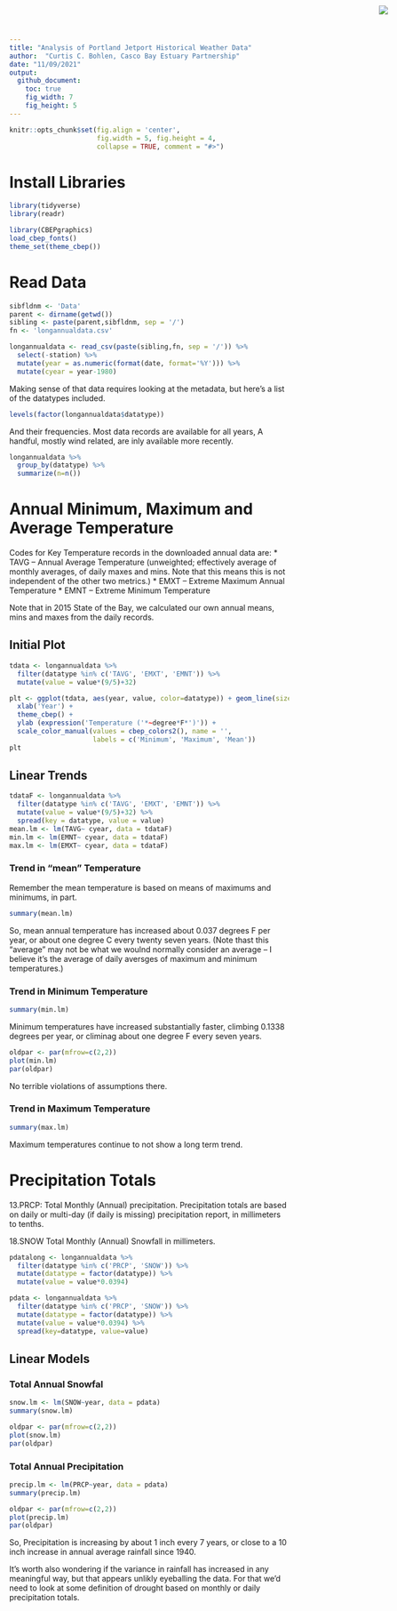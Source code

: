 ```yaml
---
title: "Analysis of Portland Jetport Historical Weather Data"
author:  "Curtis C. Bohlen, Casco Bay Estuary Partnership"
date: "11/09/2021"
output:
  github_document:
    toc: true
    fig_width: 7
    fig_height: 5
---
```


<img
  src="https://www.cascobayestuary.org/wp-content/uploads/2014/04/logo_sm.jpg"
  style="position:absolute;top:10px;right:50px;" />

```r
knitr::opts_chunk$set(fig.align = 'center',
                      fig.width = 5, fig.height = 4,
                      collapse = TRUE, comment = "#>")
```

# Install Libraries
```r
library(tidyverse)
library(readr)

library(CBEPgraphics)
load_cbep_fonts()
theme_set(theme_cbep())
```

# Read Data
```r
sibfldnm <- 'Data'
parent <- dirname(getwd())
sibling <- paste(parent,sibfldnm, sep = '/')
fn <- 'longannualdata.csv'

longannualdata <- read_csv(paste(sibling,fn, sep = '/')) %>%
  select(-station) %>%
  mutate(year = as.numeric(format(date, format='%Y'))) %>%
  mutate(cyear = year-1980)
```

Making sense of that data requires looking at the metadata, but here's a list of 
the datatypes included.
```r
levels(factor(longannualdata$datatype))
```
And their frequencies.  Most data records are available for all years,  A 
handful, mostly wind related, are inly available more recently.
```r
longannualdata %>%
  group_by(datatype) %>%
  summarize(n=n())
```

# Annual Minimum, Maximum and Average Temperature
Codes for Key Temperature records in the downloaded annual data are:
*  TAVG  -- Annual Average Temperature (unweighted; effectively average of 
   monthly averages, of daily maxes and mins.  Note that this means this is not 
   independent of the other two metrics.)
*  EMXT  -- Extreme Maximum Annual Temperature
*  EMNT  -- Extreme Minimum Temperature

Note that in 2015 State of the Bay, we calculated our own annual means, mins and 
maxes from the daily records.

## Initial Plot
```r
tdata <- longannualdata %>%
  filter(datatype %in% c('TAVG', 'EMXT', 'EMNT')) %>%
  mutate(value = value*(9/5)+32)

plt <- ggplot(tdata, aes(year, value, color=datatype)) + geom_line(size=1) +
  xlab('Year') +
  theme_cbep() +
  ylab (expression('Temperature ('*~degree*F*')')) +
  scale_color_manual(values = cbep_colors2(), name = '', 
                     labels = c('Minimum', 'Maximum', 'Mean'))
plt
```

## Linear Trends
```r
tdataF <- longannualdata %>%
  filter(datatype %in% c('TAVG', 'EMXT', 'EMNT')) %>%
  mutate(value = value*(9/5)+32) %>%
  spread(key = datatype, value = value)
mean.lm <- lm(TAVG~ cyear, data = tdataF)
min.lm <- lm(EMNT~ cyear, data = tdataF)
max.lm <- lm(EMXT~ cyear, data = tdataF)
```

### Trend in "mean" Temperature
Remember the mean temperature is based on means of maximums and minimums, in part.
```r
summary(mean.lm)
```
So, mean annual temperature has increased about 0.037 degrees F per year, or
about one degree C every twenty seven years. (Note thast this "average" may not
be what we woulnd normally consider an average -- I believe it's the average of
daily aversges of maximum and minimum temperatures.)

### Trend in Minimum Temperature
```r
summary(min.lm)
```
Minimum temperatures have increased substantially faster, climbing 0.1338 
degrees per year, or climinag about one degree F every seven years.
```r
oldpar <- par(mfrow=c(2,2))
plot(min.lm)
par(oldpar)
```
No terrible violations of assumptions there.

### Trend in Maximum Temperature
```r
summary(max.lm)
```
Maximum temperatures continue to not show a long term trend.

#  Precipitation Totals
13.PRCP:  Total Monthly (Annual) precipitation. Precipitation totals are based 
on daily or multi-day (if daily is missing) precipitation report, in millimeters 
to tenths.

18.SNOW Total Monthly (Annual) Snowfall in millimeters.

```r
pdatalong <- longannualdata %>%
  filter(datatype %in% c('PRCP', 'SNOW')) %>%
  mutate(datatype = factor(datatype)) %>%
  mutate(value = value*0.0394)

pdata <- longannualdata %>%
  filter(datatype %in% c('PRCP', 'SNOW')) %>%
  mutate(datatype = factor(datatype)) %>%
  mutate(value = value*0.0394) %>%
  spread(key=datatype, value=value)
```

## Linear Models
### Total Annual Snowfal
```r
snow.lm <- lm(SNOW~year, data = pdata)
summary(snow.lm)
```

```r
oldpar <- par(mfrow=c(2,2))
plot(snow.lm)
par(oldpar)
```

### Total Annual Precipitation
```r
precip.lm <- lm(PRCP~year, data = pdata)
summary(precip.lm)
```

```r
oldpar <- par(mfrow=c(2,2))
plot(precip.lm)
par(oldpar)
```

So, Precipitation is increasing by about 1 inch every 7 years, or close to a 
10 inch increase in annual average rainfall since 1940.

It's worth also wondering if the variance in rainfall has increased in any
meaningful way, but that appears unlikly eyeballing the  data.  For that we'd
need to look at some definition of drought based on monthly or daily
precipitation totals.
